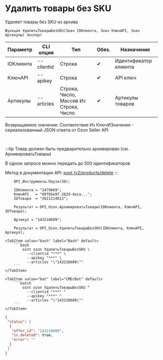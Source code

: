﻿---
sidebar_position: 14
description: Удалить товары без SKU и другие функции для работы с Ozon в Открытом пакете интеграций - бесплатной open-source библиотеке интеграций для 1С:Предприятие 8, OneScript и CLI
keywords: [1C, 1С, 1С:Предприятие, 1С:Предприятие 8.3, API, Интеграция, Сервисы, Обмен, OneScript, CLI, Ozon]
---


# Удалить товары без SKU
 Удаляет товары без SKU из архива



`Функция УдалитьТоварыБезSKU(Знач IDКлиента, Знач КлючAPI, Знач Артикулы) Экспорт`

  | Параметр | CLI опция | Тип | Обяз. | Назначение |
  |-|-|-|-|-|
  | IDКлиента | --clientid | Строка | &#x2714; | Идентификатор клиента |
  | КлючAPI | --apikey | Строка | &#x2714; | API ключ |
  | Артикулы | --articles | Строка, Число, Массив Из Строка, Число | &#x2714; | Артикулы товаров |

  
  Возвращаемое значение:   Соответствие Из КлючИЗначение - сериализованный JSON ответа от Ozon Seller API

<br/>

:::tip
Товар должен быть предварительно архивирован (см. АрхивироватьТовары)

В одном запросе можно передать до 500 идентификаторов

Метод в документации API: [post /v2/products/delete](https://docs.ozon.ru/api/seller/#operation/ProductAPI_DeleteProducts)
:::
<br/>



```bsl title="Пример использования для 1С:Предприятие/OneScript"
    OPI_Инструменты.Пауза(30);

    IDКлиента = "2479669";
    КлючAPI   = "09f65e9f-262d-4aca...";
    IDТовара  = "2621214812";

    Результат = OPI_Ozon.АрхивироватьТовары(IDКлиента, КлючAPI, IDТовара);

    Артикул = "143210609";

    Результат = OPI_Ozon.УдалитьТоварыБезSKU(IDКлиента, КлючAPI, Артикул);
```
    

 <Tabs>
  
    <TabItem value="bash" label="Bash" default>
        ```bash
            oint ozon УдалитьТоварыБезSKU \
              --clientid "***" \
              --apikey "***" \
              --articles "\"143210609\""
        ```
    </TabItem>
  
    <TabItem value="bat" label="CMD/Bat" default>
        ```batch
            oint ozon УдалитьТоварыБезSKU ^
              --clientid "***" ^
              --apikey "***" ^
              --articles "\"143210609\""
        ```
    </TabItem>
</Tabs>


```json title="Результат"
{
 "status": [
  {
   "offer_id": "143210609",
   "is_deleted": true,
   "error": ""
  }
 ]
}
```
